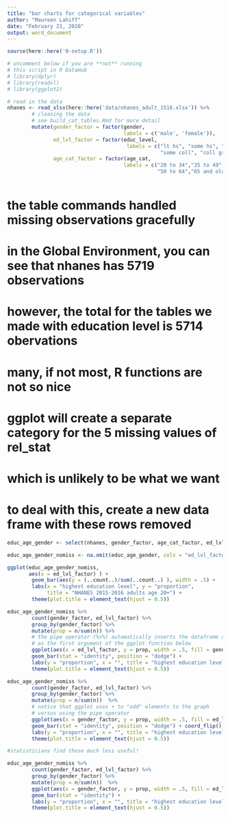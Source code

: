 ```yaml
---
title: "bar charts for categorical variables"
author: "Maureen Lahiff"
date: "February 21, 2020"
output: word_document
---
```


```r
source(here::here('0-setup.R'))

# uncomment below if you are **not** running
# this script in R DataHub
# library(dplyr)
# library(readxl)
# library(ggplot2)

# read in the data
nhanes <- read_xlsx(here::here('data/nhanes_adult_1516.xlsx')) %>% 
        # cleaning the data
        # see build_cat_tables.Rmd for more detail
        mutate(gender_factor = factor(gender, 
                                      labels = c('male', 'female')), 
               ed_lvl_factor = factor(educ_level, 
                                       labels = c("lt hs", "some hs", "hs grad",
                                                  "some coll", "coll grad")),
               age_cat_factor = factor(age_cat,
                                      labels = c("20 to 34","35 to 49",
                                                 "50 to 64","65 and older")) )
        
```


# the table commands handled missing observations gracefully
# in the Global Environment, you can see that nhanes has 5719 observations
# however, the total for the tables we made with education level is 5714 obervations

# many, if not most, R functions are not so nice

# ggplot will create a separate category for the 5 missing values of rel_stat
# which is unlikely to be what we want

# to deal with this, create a new data frame with these rows removed

```r

educ_age_gender <- select(nhanes, gender_factor, age_cat_factor, ed_lvl_factor)

educ_age_gender_nomiss <- na.omit(educ_age_gender, cols = "ed_lvl_factor")

```


```r

ggplot(educ_age_gender_nomiss, 
       aes(x = ed_lvl_factor) ) +
        geom_bar(aes(y = (..count..)/sum(..count..) ), width = .5) +
        labs(x = "highest education level", y = "proportion",
             title = "NHANES 2015-2016 adults age 20+") +
        theme(plot.title = element_text(hjust = 0.5))

```


```r

educ_age_gender_nomiss %>% 
        count(gender_factor, ed_lvl_factor) %>%
        group_by(gender_factor) %>%
        mutate(prop = n/sum(n)) %>%
        # the pipe operator (%>%) automatically inserts the dataframe created above
        # as the first argument of the ggplot function below
        ggplot(aes(x = ed_lvl_factor, y = prop, width = .5, fill = gender_factor)) +
        geom_bar(stat = "identity", position = "dodge") +
        labs(y = "proportion", x = "", title = "highest education level NHANES 2015-2016") +
        theme(plot.title = element_text(hjust = 0.5))

```



```r

educ_age_gender_nomiss %>% 
        count(gender_factor, ed_lvl_factor) %>%
        group_by(gender_factor) %>%
        mutate(prop = n/sum(n))  %>%
        # notice that ggplot uses + to "add" elements to the graph
        # versus using the pipe operator
        ggplot(aes(x = gender_factor, y = prop, width = .5, fill = ed_lvl_factor)) +
        geom_bar(stat = "identity", position = "dodge") + coord_flip() +
        labs(y = "proportion", x = "", title = "highest education level NHANES 2015-2016") +
        theme(plot.title = element_text(hjust = 0.5))

```

```r

#statisticians find these much less useful!

educ_age_gender_nomiss %>% 
        count(gender_factor, ed_lvl_factor) %>%
        group_by(gender_factor) %>%
        mutate(prop = n/sum(n))  %>%
        ggplot(aes(x = gender_factor, y = prop, width = .5, fill = ed_lvl_factor)) +
        geom_bar(stat = "identity") +
        labs(y = "proportion", x = "", title = "highest education level NHANES 2015-2016") +
        theme(plot.title = element_text(hjust = 0.5))

```

